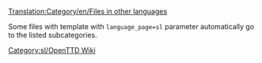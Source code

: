 [[Translation:Category/en/Files in other languages]]

{{en/Bilingual box| Sl
| ---.
| ''This page provides an index for a wide range of '''files (images) in Slovenian''' in OpenTTD Wiki.''}}

Some files with {{en/S|Other languages files}} template with <code>language_page=sl</code> parameter automatically go to the listed subcategories.

[[Category:sl/OpenTTD Wiki]]